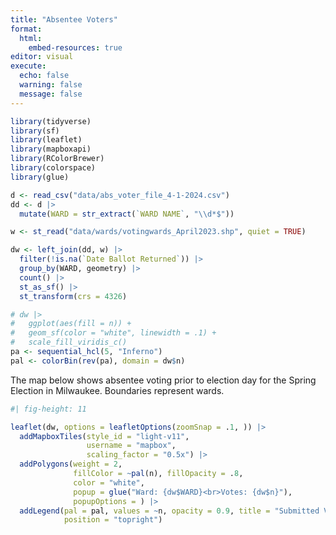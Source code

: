 ```yaml
---
title: "Absentee Voters"
format: 
  html:
    embed-resources: true
editor: visual
execute: 
  echo: false
  warning: false
  message: false
---
```


```r
library(tidyverse)
library(sf)
library(leaflet)
library(mapboxapi)
library(RColorBrewer)
library(colorspace)
library(glue)

d <- read_csv("data/abs_voter_file_4-1-2024.csv")
dd <- d |> 
  mutate(WARD = str_extract(`WARD NAME`, "\\d*$"))

w <- st_read("data/wards/votingwards_April2023.shp", quiet = TRUE)

dw <- left_join(dd, w) |> 
  filter(!is.na(`Date Ballot Returned`)) |> 
  group_by(WARD, geometry) |> 
  count() |> 
  st_as_sf() |> 
  st_transform(crs = 4326)

# dw |> 
#   ggplot(aes(fill = n)) +
#   geom_sf(color = "white", linewidth = .1) +
#   scale_fill_viridis_c()
pa <- sequential_hcl(5, "Inferno")
pal <- colorBin(rev(pa), domain = dw$n)

```

The map below shows absentee voting prior to election day for the Spring Election in Milwaukee. Boundaries represent wards.

```r
#| fig-height: 11

leaflet(dw, options = leafletOptions(zoomSnap = .1, )) |> 
  addMapboxTiles(style_id = "light-v11",
                 username = "mapbox", 
                 scaling_factor = "0.5x") |> 
  addPolygons(weight = 2, 
              fillColor = ~pal(n), fillOpacity = .8,
              color = "white", 
              popup = glue("Ward: {dw$WARD}<br>Votes: {dw$n}"), 
              popupOptions = ) |> 
  addLegend(pal = pal, values = ~n, opacity = 0.9, title = "Submitted Votes",
            position = "topright")
```
